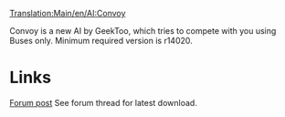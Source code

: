 [[Translation:Main/en/AI:Convoy]]
{{en/-}}
{{en/NoAI}}

Convoy is a new AI by GeekToo, which tries to compete with you using Buses only.
Minimum required version is r14020.

=Links=
[http://www.tt-forums.net/viewtopic.php?f=65&t=37946&p=718598#p718598 Forum post]
See forum thread for latest download.